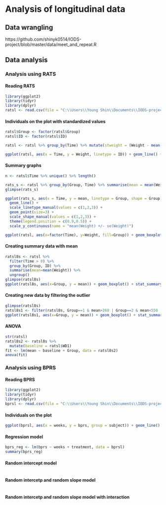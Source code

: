 # Analysis of longitudinal data #

## Data wrangling ##

https://github.com/shinyk0514/IODS-project/blob/master/data/meet_and_repeat.R


## Data analysis ##

### Analysis using RATS ###


#### Reading RATS ####
```r
library(ggplot2)
library(tidyr)
library(dplyr)
ratsl <- read.csv(file = "C:\\Users\\Young Shin\\Documents\\IODS-project\\data\\ratslong.csv", row.names = 1)
```



#### Individuals on the plot with standardized values ####
```r
ratsl$Group <- factor(ratsl$Group)
ratsl$ID <- factor(ratsl$ID)

ratsl <- ratsl %>% group_by(Time) %>% mutate(stweight = (Weight - mean(Weight)) / sd(Weight)) %>% ungroup()

ggplot(ratsl, aes(x = Time, y = Weight, linetype = ID)) + geom_line() + facet_grid(. ~ Group, labeller = label_both) + scale_linetype_manual(values = rep(1:6, times=4)) + theme(legend.position = "none") +   scale_y_continuous(limits = c(min(ratsl$Weight), max(ratsl$Weight)))
```


#### Summary graphs ####
```r
n <- ratsl$Time %>% unique() %>% length()

rats_s <- ratsl %>% group_by(Group, Time) %>% summarise(mean = mean(Weight), se = ( sd(Weight) / sqrt(n) )) %>% ungroup()
glimpse(rats_s)

ggplot(rats_s, aes(x = Time, y = mean, linetype = Group, shape = Group)) +
  geom_line() +
  scale_linetype_manual(values = c(1,2,3)) +
  geom_point(size=3) +
  scale_shape_manual(values = c(1,2,3)) +
  theme(legend.position = c(0.9,0.5)) +
  scale_y_continuous(name = "mean(Weight) +/- se(Weight)")

ggplot(ratsl, aes(x=factor(Time), y=Weight, fill=Group)) + geom_boxplot()
```


#### Creating summary data with mean ####
```r
ratsl8s <- ratsl %>%
  filter(Time > 0) %>%
  group_by(Group, ID) %>%
  summarise(mean=mean(Weight)) %>%
  ungroup()
glimpse(ratsl8s)
ggplot(ratsl8s, aes(x=Group, y = mean)) + geom_boxplot() + stat_summary(fun.y = "mean", geom = "point", shape=23, size=4, fill = "white") + scale_y_continuous(name = "mean(rats) +/- se(rats)")
```


#### Creating new data by filtering the outlier ####
```r
glimpse(ratsl8s)
ratsl8s1 <- filter(ratsl8s, Group==1 & mean>260 | Group==2 & mean<550 | Group==3 & mean>500)
ggplot(ratsl8s1, aes(x=Group, y = mean)) + geom_boxplot() + stat_summary(fun.y = "mean", geom = "point", shape=23, size=4, fill = "white")
```


#### ANOVA ####
```r
str(ratsl)
ratsl8s2 <- ratsl8s %>%
  mutate(baseline = ratsl$WD1)
fit <- lm(mean ~ baseline + Group, data = ratsl8s2)
anova(fit)

```



### Analysis using BPRS ###

#### Reading BPRS ####
```r
library(ggplot2)
library(tidyr)
library(dplyr)
bprsl <- read.csv(file = "C:\\Users\\Young Shin\\Documents\\IODS-project\\data\\bprslong.csv", row.names = 1)
```


#### Individuals on the plot ####
```r
ggplot(bprsl, aes(x = weeks, y = bprs, group = subject)) + geom_line() + facet_grid(. ~ treatment, labeller = label_both) 
```


#### Regression model ####
```r
bprs_reg <- lm(bprs ~ weeks + treatment, data = bprsl)
summary(bprs_reg)
```

#### Random intercept model ####
```r

```


#### Random intercetp and random slope model ####
```r

```


#### Random intercetp and random slope model with interaction ####
```r

```

